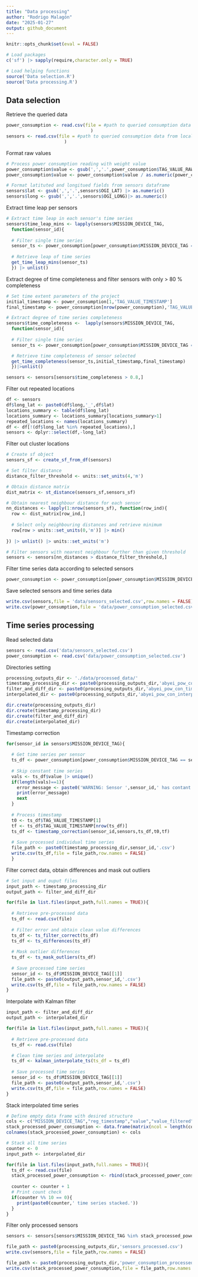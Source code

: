 ```yaml
---
title: "Data processing"
author: "Rodrigo Malagón"
date: "2025-01-27"
output: github_document
---
```


```r
knitr::opts_chunk$set(eval = FALSE)

# Load packages
c('sf') |> sapply(require,character.only = TRUE)
```

```r
# Load helping functions
source('Data selection.R')
source('Data processing.R')
```



## Data selection
Retrieve the queried data
```r
power_consumption <- read.csv(file = #path to queried consumption data from local SQL database
                                )
sensors <- read.csv(file = #path to queried consumption data from local SQL database
                      )
```

Format raw values
```r
# Process power consumption reading with weight value
power_consumption$value <- gsub(',','.',power_consumption$TAG_VALUE_RAW)|> as.numeric()
power_consumption$value <- power_consumption$value / as.numeric(power_consumption$TAG_WEIGHT)

# Format latituted and longitued fields from sensors dataframe
sensors$lat <- gsub(',','.',sensors$OGI_LAT) |> as.numeric()
sensors$long <- gsub(',','.',sensors$OGI_LONG)|> as.numeric()
```

Extract time leap per sensors
```r
# Extract time leap in each sensor's time series
sensors$time_leap_mins <- lapply(sensors$MISSION_DEVICE_TAG,
  function(sensor_id){
  
  # Filter single time series
  sensor_ts <- power_consumption[power_consumption$MISSION_DEVICE_TAG == sensor_id,]
  
  # Retrieve leap of time series
  get_time_leap_mins(sensor_ts)
  }) |> unlist()
```

Extract degree of time completeness and filter sensors with only > 80 % completeness
```r
# Set time extent parameters of the project
initial_timestamp <- power_consumption[1,'TAG_VALUE_TIMESTAMP']
final_timestamp <- power_consumption[nrow(power_consumption),'TAG_VALUE_TIMESTAMP']

# Extract degree of time series completeness
sensors$time_completeness <-  lapply(sensors$MISSION_DEVICE_TAG,
  function(sensor_id){
  
  # Filter single time series
  sensor_ts <- power_consumption[power_consumption$MISSION_DEVICE_TAG == sensor_id,]

  # Retrieve time completeness of sensor selected
  get_time_completeness(sensor_ts,initial_timestamp,final_timestamp)
  })|>unlist()

sensors <- sensors[sensors$time_completeness > 0.8,]
```

Filter out repeated locations
```r
df <- sensors
df$long_lat <- paste0(df$long,'_',df$lat)
locations_summary <- table(df$long_lat)
locations_summary <- locations_summary[locations_summary>1]
repeated_locations <- names(locations_summary)
df <- df[!(df$long_lat %in% repeated_locations),]
sensors <- dplyr::select(df,-long_lat)
```

Filter out cluster locations
```r
# Create sf object
sensors_sf <- create_sf_from_df(sensors)

# Set filter distance
distance_filter_threshold <- units::set_units(4,'m')

# Obtain distance matrix 
dist_matrix <- st_distance(sensors_sf,sensors_sf)

# Obtain nearest neighbour distance for each sensor
nn_distances <- lapply(1:nrow(sensors_sf), function(row_ind){
  row <- dist_matrix[row_ind,]
  
  # Select only neighbouring distances and retrieve minimum
  row[row > units::set_units(0,'m')] |> min()
  
}) |> unlist() |> units::set_units('m')

# Filter sensors with nearest neighbour further than given threshold
sensors <- sensors[nn_distances > distance_filter_threshold,]
```


Filter time series data according to selected sensors
```r
power_consumption <- power_consumption[power_consumption$MISSION_DEVICE_TAG %in% sensors$MISSION_DEVICE_TAG,]
```


Save selected sensors and time series data
```r
write.csv(sensors,file = 'data/sensors_selected.csv',row.names = FALSE)
write.csv(power_consumption,file = 'data/power_consumption_selected.csv',row.names = FALSE)
```




## Time series processing
Read selected data
```r
sensors <- read.csv('data/sensors_selected.csv')
power_consumption <- read.csv('data/power_consumption_selected.csv')
```



Directories setting
```r
processing_outputs_dir <- './data/processed_data/'
timestamp_processing_dir <- paste0(processing_outputs_dir,'abyei_pow_con_processed_timestamp/')
filter_and_diff_dir <- paste0(processing_outputs_dir,'abyei_pow_con_time_series_diffs/')
interpolated_dir <- paste0(processing_outputs_dir,'abyei_pow_con_interpolated_time_series_diffs/')

dir.create(processing_outputs_dir)
dir.create(timestamp_processing_dir)
dir.create(filter_and_diff_dir)
dir.create(interpolated_dir)
```


Timestamp correction
```r
for(sensor_id in sensors$MISSION_DEVICE_TAG){
  
  # Get time series per sensor
  ts_df <- power_consumption[power_consumption$MISSION_DEVICE_TAG == sensor_id,]
  
  # Skip constant time series
  vals <- ts_df$value |> unique() 
  if(length(vals)==1){
    error_message <- paste0('WARNING: Sensor ',sensor_id,' has contant values! Time series skipped.')
    print(error_message)
    next
  }
  
  # Process timestamp
  t0 <- ts_df$TAG_VALUE_TIMESTAMP[1]
  tf <- ts_df$TAG_VALUE_TIMESTAMP[nrow(ts_df)]
  ts_df <- timestamp_correction(sensor_id,sensors,ts_df,t0,tf)
  
  # Save processed individual time series
  file_path <- paste0(timestamp_processing_dir,sensor_id,'.csv')
  write.csv(ts_df,file = file_path,row.names = FALSE)
  }
```

Filter correct data, obtain differences and mask out outliers
```r
# Set input and ouput files
input_path <- timestamp_processing_dir
output_path <- filter_and_diff_dir

for(file in list.files(input_path,full.names = TRUE)){
  
  # Retrieve pre-processed data
  ts_df <- read.csv(file)
  
  # Filter error and obtain clean value differences
  ts_df <- ts_filter_correct(ts_df)
  ts_df <- ts_differences(ts_df)
  
  # Mask outlier differences
  ts_df <- ts_mask_outliers(ts_df)
  
  # Save processed time series
  sensor_id <- ts_df$MISSION_DEVICE_TAG[[1]]
  file_path <- paste0(output_path,sensor_id,'.csv')
  write.csv(ts_df,file = file_path,row.names = FALSE)
}
```

Interpolate with Kalman filter
```r
input_path <- filter_and_diff_dir
output_path <- interpolated_dir

for(file in list.files(input_path,full.names = TRUE)){
    
  # Retrieve pre-processed data
  ts_df <- read.csv(file)

  # Clean time series and interpolate
  ts_df <- kalman_interpolate_ts(ts_df = ts_df)
  
  # Save processed time series
  sensor_id <- ts_df$MISSION_DEVICE_TAG[[1]]
  file_path <- paste0(output_path,sensor_id,'.csv')
  write.csv(ts_df,file = file_path,row.names = FALSE)
}
```


Stack interpolated time series
```r
# Define empty data frame with desired structure
cols <- c("MISSION_DEVICE_TAG","reg_timestamp","value","value_filtered",'value_diff_raw',"value_diff","value_diff_interpolated")
stack_processed_power_consumption <- data.frame(matrix(ncol = length(cols),nrow = 0))
colnames(stack_processed_power_consumption) <- cols

# Stack all time series
counter <- 0
input_path <- interpolated_dir

for(file in list.files(input_path,full.names = TRUE)){
  ts_df <- read.csv(file)
  stack_processed_power_consumption <- rbind(stack_processed_power_consumption,ts_df)
  
  counter <- counter + 1
  # Print count check
  if(counter %% 10 == 0){
    print(paste0(counter,' time series stacked.'))
  }
}
```


Filter only processed sensors
```r
sensors <- sensors[sensors$MISSION_DEVICE_TAG %in% stack_processed_power_consumption$MISSION_DEVICE_TAG,]
```


```r
file_path <- paste0(processing_outputs_dir,'sensors_processed.csv')
write.csv(sensors,file = file_path,row.names = FALSE)

file_path <- paste0(processing_outputs_dir,'power_consumption_processed.csv')
write.csv(stack_processed_power_consumption,file = file_path,row.names = FALSE)
```


